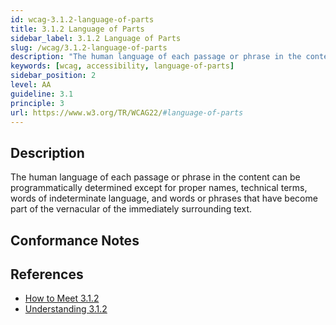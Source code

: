 ```yaml
---
id: wcag-3.1.2-language-of-parts
title: 3.1.2 Language of Parts
sidebar_label: 3.1.2 Language of Parts
slug: /wcag/3.1.2-language-of-parts
description: "The human language of each passage or phrase in the content can be programmatically determined except for proper names, technical terms, words of indeterminate language, and words or phrases that have become part of the vernacular of the immediately surrounding text."
keywords: [wcag, accessibility, language-of-parts]
sidebar_position: 2
level: AA
guideline: 3.1
principle: 3
url: https://www.w3.org/TR/WCAG22/#language-of-parts
---
```

## Description

The human language of each passage or phrase in the content can be programmatically determined except for proper names, technical terms, words of indeterminate language, and words or phrases that have become part of the vernacular of the immediately surrounding text.

## Conformance Notes

<Project name="ads">
  <Support></Support>
</Project>
<Project name="scix">
  <Support></Support>
</Project>

## References

- [How to Meet 3.1.2](https://www.w3.org/WAI/WCAG22/quickref/#language-of-parts)
- [Understanding 3.1.2](https://www.w3.org/WAI/WCAG22/Understanding/language-of-parts.html)


